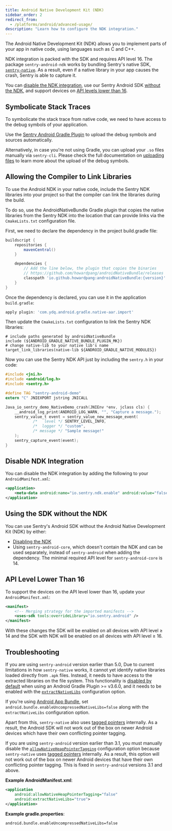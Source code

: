 ```yaml
---
title: Android Native Development Kit (NDK)
sidebar_order: 2
redirect_from:
  - /platforms/android/advanced-usage/
description: "Learn how to configure the NDK integration."
---
```


The Android Native Development Kit (NDK) allows you to implement parts of your app in native code, using languages such as C and C++.

NDK integration is packed with the SDK and requires API level 16. The package `sentry-android-ndk` works by bundling Sentry's native SDK, [`sentry-native`](/platforms/native/). As a result, even if a native library in your app causes the crash, Sentry is able to capture it.

You can [disable the NDK integration](#disable-ndk-integration), use our Sentry Android SDK [without the NDK](#using-the-sdk-without-the-ndk), and support devices on [API levels lower than 16](#api-level-lower-than-16).

## Symbolicate Stack Traces

To symbolicate the stack trace from native code, we need to have access to the debug symbols of your application.

Use the [Sentry Android Gradle Plugin](/platforms/android/proguard/#gradle-configuration) to upload the debug symbols and sources automatically.

Alternatively, in case you're not using Gradle, you can upload your `.so` files manually via `sentry-cli`.
Please check the full documentation on [uploading files](/platforms/android/data-management/debug-files/upload/) to learn more about the upload of the debug symbols.

## Allowing the Compiler to Link Libraries

To use the Android NDK in your native code, include the Sentry NDK libraries into your project so that the compiler can link the libraries during the build.

To do so, use the AndroidNativeBundle Gradle plugin that copies the native libraries from the Sentry NDK into the location that can provide links via the `CmakeLists.txt` configuration file.

First, we need to declare the dependency in the project build.gradle file:

```groovy {filename:build.gradle}
buildscript {
    repositories {
        mavenCentral()
    }

    dependencies {
        // Add the line below, the plugin that copies the binaries
        // https://github.com/howardpang/androidNativeBundle/releases
        classpath 'io.github.howardpang:androidNativeBundle:{version}'
    }
}
```

Once the dependency is declared, you can use it in the application `build.gradle`:

```groovy
apply plugin: 'com.ydq.android.gradle.native-aar.import'
```

Then update the `CmakeLists.txt` configuration to link the Sentry NDK libraries:

```
# include paths generated by androidNativeBundle
include (${ANDROID_GRADLE_NATIVE_BUNDLE_PLUGIN_MK})
# change native-lib to your native lib's name
target_link_libraries(native-lib ${ANDROID_GRADLE_NATIVE_MODULES})
```

Now you can use the Sentry NDK API just by including the `sentry.h` in your code:

```c
#include <jni.h>
#include <android/log.h>
#include <sentry.h>

#define TAG "sentry-android-demo"
extern "C" JNIEXPORT jstring JNICALL

Java_io_sentry_demo_NativeDemo_crash(JNIEnv *env, jclass cls) {
    __android_log_print(ANDROID_LOG_WARN, "", "Capture a message.");
    sentry_value_t event = sentry_value_new_message_event(
            /*   level */ SENTRY_LEVEL_INFO,
            /*  logger */ "custom",
            /* message */ "Sample message!"
    );
    sentry_capture_event(event);
}
```



## Disable NDK Integration

You can disable the NDK integration by adding the following to your `AndroidManifest.xml`:

```xml {filename:AndroidManifest.xml}
<application>
    <meta-data android:name="io.sentry.ndk.enable" android:value="false" />
</application>
```

## Using the SDK without the NDK

You can use Sentry's Android SDK without the Android Native Development Kit (NDK) by either:

- [Disabling the NDK](#disable-ndk-integration)
- Using `sentry-android-core`, which doesn't contain the NDK and can be used separately, instead of `sentry-android` when adding the dependency. The minimal required API level for `sentry-android-core`  is 14.

## API Level Lower Than 16

To support the devices on the API level lower than 16, update your `AndroidManifest.xml`:

```xml {filename:AndroidManifest.xml}
<manifest>
    <!-- Merging strategy for the imported manifests -->
    <uses-sdk tools:overrideLibrary="io.sentry.android" />
</manifest>
```

With these changes the SDK will be enabled on all devices with API level ≥ 14 and the SDK with NDK will be enabled on all devices with API level ≥ 16.

## Troubleshooting

If you are using `sentry-android` version earlier than 5.0, Due to current limitations in how `sentry-native` works, it cannot yet identify native libraries loaded directly from `.apk` files. Instead, it needs to have access to the extracted libraries on the file system.
This functionality is [disabled by default](https://developer.android.com/studio/releases/gradle-plugin#extractNativeLibs)
when using an Android Gradle Plugin >= v3.6.0, and it needs to be enabled with the
[`extractNativeLibs`](https://developer.android.com/guide/topics/manifest/application-element#extractNativeLibs) configuration option.

If you're using [Android App Bundle](https://developer.android.com/guide/app-bundle), set `android.bundle.enableUncompressedNativeLibs=false` along with the `extractNativeLibs` configuration option.

Apart from this, `sentry-native` also uses [tagged pointers](https://source.android.com/devices/tech/debug/tagged-pointers)
internally. As a result, the Android SDK will not work out of the box on newer Android devices which have their own conflicting pointer tagging.

<Note>

If you are using `sentry-android` version earlier than 3.1, you must manually disable the [`allowNativeHeapPointerTagging`](https://developer.android.com/guide/topics/manifest/application-element#allowNativeHeapPointerTagging) configuration option because `sentry-native` uses [tagged pointers](https://source.android.com/devices/tech/debug/tagged-pointers)
internally. As a result, this option will not work out of the box on newer Android devices that have their own conflicting pointer tagging. This is fixed in `sentry-android` versions 3.1 and above.

</Note>

**Example AndroidManifest.xml**:

```xml {filename:AndroidManifest.xml}
<application
    android:allowNativeHeapPointerTagging="false"
    android:extractNativeLibs="true">
</application>
```

**Example gradle.properties**:

```properties {filename:gradle.properties}
android.bundle.enableUncompressedNativeLibs=false
```
